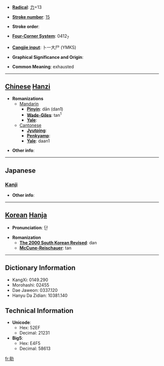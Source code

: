 * '''[[Wiktionary:Chinese radical index| Radical]]''': [[Wiktionary:Chinese radical index 力|力]]+13

* '''[[Wiktionary:Chinese total strokes index|Stroke number]]''': [[Wiktionary:Chinese total strokes index 15|15]]

* '''Stroke order''': 

* '''[[Wiktionary:Chinese four corner index|Four-Corner System]]''': 0412<sub>7</sub>

* '''[[Wiktionary:Chinese Cangjie index|Cangjie input]]''': 卜一大尸 (YMKS)

* '''Graphical Significance and Origin''': 

* '''Common Meaning''': exhausted

----

== [[Chinese]] [[Hanzi]] ==

* '''Romanizations'''
** [[Mandarin]]
*** '''[[Pinyin]]''': dān (dan1)
*** '''[[Wade-Giles]]''': tan<sup>1</sup>
*** '''[[Yale]]''': 
**[[Cantonese]]
***'''[[Jyutping]]''':
***'''[[Penkyamp]]''': 
***'''[[Yale]]''': daan1

* '''Other info''': 

----

==Japanese==
===[[Kanji]]===
{{kanji|on readings=[[たん]] (tan)
|kun readings=
}}

* '''Other info''':  

----

== [[Korean]] [[Hanja]] ==

* '''Pronunciation''': 단

* '''Romanization'''
** '''[[The 2000 South Korean Revised Romanization|The 2000 South Korean Revised]]''': dan
** '''[[McCune-Reischauer]]''': tan

----

== Dictionary Information ==

* KangXi: 0149.290
* Morohashi: 02455
* Dae Jaweon: 0337.120
* Hanyu Da Zidian: 10381.140

== Technical Information ==

* '''Unicode''':
** Hex: 52EF
** Decimal: 21231
* '''Big5''':
** Hex: E4F5
** Decimal: 58613

[[fr:勯]]